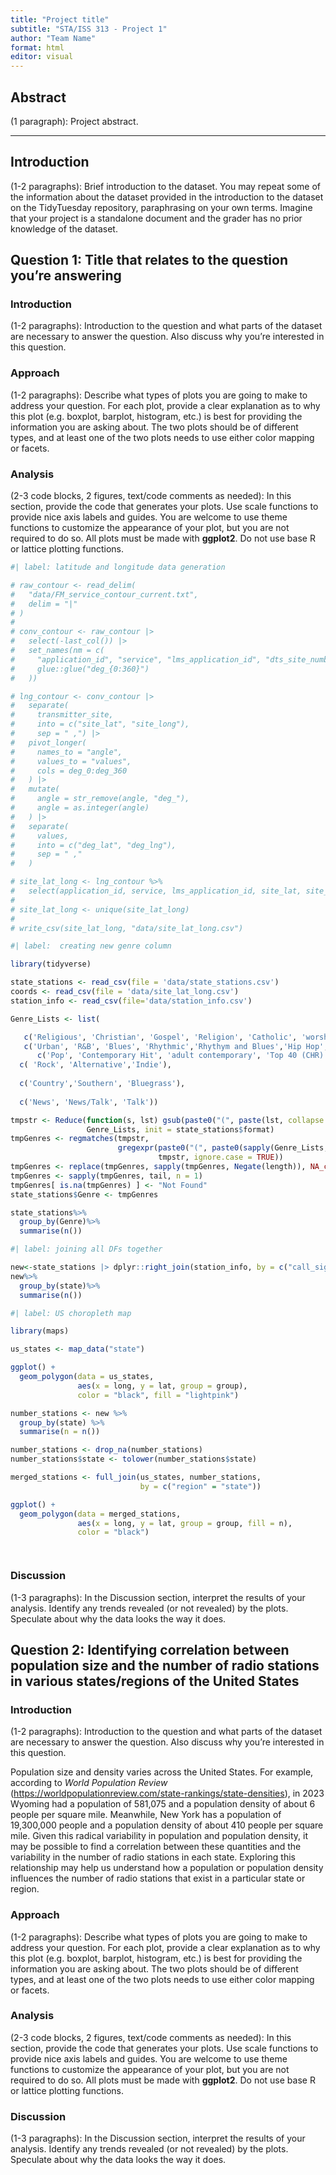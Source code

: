 ```yaml
---
title: "Project title"
subtitle: "STA/ISS 313 - Project 1"
author: "Team Name"
format: html
editor: visual
---
```


## Abstract

(1 paragraph): Project abstract.

------------------------------------------------------------------------

## Introduction

(1-2 paragraphs): Brief introduction to the dataset. You may repeat some of the information about the dataset provided in the introduction to the dataset on the TidyTuesday repository, paraphrasing on your own terms. Imagine that your project is a standalone document and the grader has no prior knowledge of the dataset.

## Question 1: Title that relates to the question you're answering

### Introduction

(1-2 paragraphs): Introduction to the question and what parts of the dataset are necessary to answer the question. Also discuss why you're interested in this question.

### Approach

(1-2 paragraphs): Describe what types of plots you are going to make to address your question. For each plot, provide a clear explanation as to why this plot (e.g. boxplot, barplot, histogram, etc.) is best for providing the information you are asking about. The two plots should be of different types, and at least one of the two plots needs to use either color mapping or facets.

### Analysis

(2-3 code blocks, 2 figures, text/code comments as needed): In this section, provide the code that generates your plots. Use scale functions to provide nice axis labels and guides. You are welcome to use theme functions to customize the appearance of your plot, but you are not required to do so. All plots must be made with **ggplot2**. Do not use base R or lattice plotting functions.

```r
#| label: latitude and longitude data generation

# raw_contour <- read_delim(
#   "data/FM_service_contour_current.txt",
#   delim = "|"
# )
# 
# conv_contour <- raw_contour |>
#   select(-last_col()) |>
#   set_names(nm = c(
#     "application_id", "service", "lms_application_id", "dts_site_number", "transmitter_site",
#     glue::glue("deg_{0:360}")
#   ))

# lng_contour <- conv_contour |>
#   separate(
#     transmitter_site, 
#     into = c("site_lat", "site_long"), 
#     sep = " ,") |>
#   pivot_longer(
#     names_to = "angle",
#     values_to = "values",
#     cols = deg_0:deg_360
#   ) |>
#   mutate(
#     angle = str_remove(angle, "deg_"),
#     angle = as.integer(angle)
#   ) |>
#   separate(
#     values,
#     into = c("deg_lat", "deg_lng"),
#     sep = " ,"
#   )

# site_lat_long <- lng_contour %>% 
#   select(application_id, service, lms_application_id, site_lat, site_long)
# 
# site_lat_long <- unique(site_lat_long)
# 
# write_csv(site_lat_long, "data/site_lat_long.csv")

```

```r
#| label:  creating new genre column

library(tidyverse)

state_stations <- read_csv(file = 'data/state_stations.csv')
coords <- read_csv(file = 'data/site_lat_long.csv')
station_info <- read_csv(file='data/station_info.csv')

Genre_Lists <- list(

   c('Religious', 'Christian', 'Gospel', 'Religion', 'Catholic', 'worship'),
   c('Urban', 'R&B', 'Blues', 'Rhythmic','Rhythym and Blues','Hip Hop', 'mainstream urban', 'Urban adult contemporary', 'Urban contemporary'),
      c('Pop', 'Contemporary Hit', 'adult contemporary', 'Top 40 (CHR)', 'Hot AC', 'CHR'),
  c( 'Rock', 'Alternative','Indie'),
  
  c('Country','Southern', 'Bluegrass'),
  
  c('News', 'News/Talk', 'Talk'))

tmpstr <- Reduce(function(s, lst) gsub(paste0("(", paste(lst, collapse = "|"), ")"), lst[1], s, ignore.case = TRUE),
                 Genre_Lists, init = state_stations$format)
tmpGenres <- regmatches(tmpstr,
                        gregexpr(paste0("(", paste0(sapply(Genre_Lists, `[[`, 1), collapse = "|"), ")"),
                                 tmpstr, ignore.case = TRUE))
tmpGenres <- replace(tmpGenres, sapply(tmpGenres, Negate(length)), NA_character_)
tmpGenres <- sapply(tmpGenres, tail, n = 1)
tmpGenres[ is.na(tmpGenres) ] <- "Not Found"
state_stations$Genre <- tmpGenres

state_stations%>%
  group_by(Genre)%>%
  summarise(n())
```

```r
#| label: joining all DFs together

new<-state_stations |> dplyr::right_join(station_info, by = c("call_sign"))
new%>%
  group_by(state)%>%
  summarise(n())
```

```r
#| label: US choropleth map

library(maps)

us_states <- map_data("state")

ggplot() +
  geom_polygon(data = us_states,
               aes(x = long, y = lat, group = group),
               color = "black", fill = "lightpink")

number_stations <- new %>%
  group_by(state) %>%
  summarise(n = n())

number_stations <- drop_na(number_stations)
number_stations$state <- tolower(number_stations$state)

merged_stations <- full_join(us_states, number_stations, 
                             by = c("region" = "state"))

ggplot() +
  geom_polygon(data = merged_stations, 
               aes(x = long, y = lat, group = group, fill = n), 
               color = "black")



```

```r



```

### Discussion

(1-3 paragraphs): In the Discussion section, interpret the results of your analysis. Identify any trends revealed (or not revealed) by the plots. Speculate about why the data looks the way it does.

## Question 2: Identifying correlation between population size and the number of radio stations in various states/regions of the United States

### Introduction

(1-2 paragraphs): Introduction to the question and what parts of the dataset are necessary to answer the question. Also discuss why you're interested in this question.

Population size and density varies across the United States. For example, according to *World Population Review* (<https://worldpopulationreview.com/state-rankings/state-densities>), in 2023 Wyoming had a population of 581,075 and a population density of about 6 people per square mile. Meanwhile, New York has a population of 19,300,000 people and a population density of about 410 people per square mile. Given this radical variability in population and population density, it may be possible to find a correlation between these quantities and the variability in the number of radio stations in each state. Exploring this relationship may help us understand how a population or population density influences the number of radio stations that exist in a particular state or region.

### Approach

(1-2 paragraphs): Describe what types of plots you are going to make to address your question. For each plot, provide a clear explanation as to why this plot (e.g. boxplot, barplot, histogram, etc.) is best for providing the information you are asking about. The two plots should be of different types, and at least one of the two plots needs to use either color mapping or facets.

### Analysis

(2-3 code blocks, 2 figures, text/code comments as needed): In this section, provide the code that generates your plots. Use scale functions to provide nice axis labels and guides. You are welcome to use theme functions to customize the appearance of your plot, but you are not required to do so. All plots must be made with **ggplot2**. Do not use base R or lattice plotting functions.

### Discussion

(1-3 paragraphs): In the Discussion section, interpret the results of your analysis. Identify any trends revealed (or not revealed) by the plots. Speculate about why the data looks the way it does.
